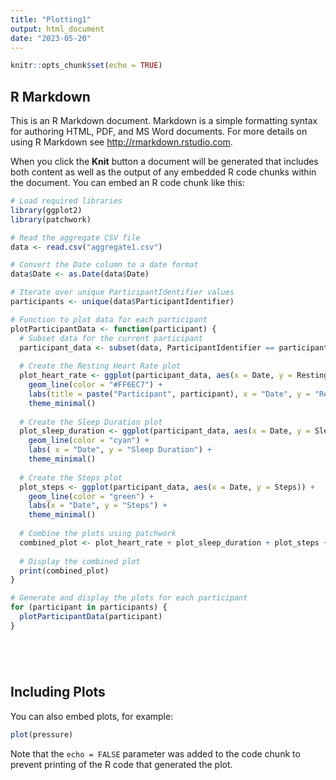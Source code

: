 ```yaml
---
title: "Plotting1"
output: html_document
date: "2023-05-20"
---
```


```r
knitr::opts_chunk$set(echo = TRUE)
```

## R Markdown

This is an R Markdown document. Markdown is a simple formatting syntax for authoring HTML, PDF, and MS Word documents. For more details on using R Markdown see <http://rmarkdown.rstudio.com>.

When you click the **Knit** button a document will be generated that includes both content as well as the output of any embedded R code chunks within the document. You can embed an R code chunk like this:
```r
# Load required libraries
library(ggplot2)
library(patchwork)

# Read the aggregate CSV file
data <- read.csv("aggregate1.csv")

# Convert the Date column to a date format
data$Date <- as.Date(data$Date)

# Iterate over unique ParticipantIdentifier values
participants <- unique(data$ParticipantIdentifier)

# Function to plot data for each participant
plotParticipantData <- function(participant) {
  # Subset data for the current participant
  participant_data <- subset(data, ParticipantIdentifier == participant)
  
  # Create the Resting Heart Rate plot
  plot_heart_rate <- ggplot(participant_data, aes(x = Date, y = RestingHeartRate)) +
    geom_line(color = "#FF6EC7") +
    labs(title = paste("Participant", participant), x = "Date", y = "Resting Heart Rate") +
    theme_minimal()
  
  # Create the Sleep Duration plot
  plot_sleep_duration <- ggplot(participant_data, aes(x = Date, y = Sleep)) +
    geom_line(color = "cyan") +
    labs( x = "Date", y = "Sleep Duration") +
    theme_minimal()
  
  # Create the Steps plot
  plot_steps <- ggplot(participant_data, aes(x = Date, y = Steps)) +
    geom_line(color = "green") +
    labs(x = "Date", y = "Steps") +
    theme_minimal()
  
  # Combine the plots using patchwork
  combined_plot <- plot_heart_rate + plot_sleep_duration + plot_steps + plot_layout(nrow = 3)
  
  # Display the combined plot
  print(combined_plot)
}

# Generate and display the plots for each participant
for (participant in participants) {
  plotParticipantData(participant)
}


```


```r
```


```r
```


```r
```



```r

```

## Including Plots

You can also embed plots, for example:

```r
plot(pressure)
```

Note that the `echo = FALSE` parameter was added to the code chunk to prevent printing of the R code that generated the plot.
